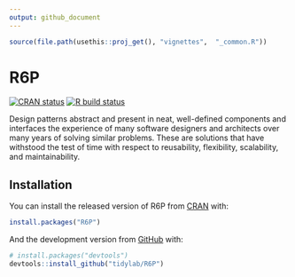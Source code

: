 ---
output: github_document
---

<!-- README.md is generated from README.Rmd. Please edit that file -->

```{r, include = FALSE}
source(file.path(usethis::proj_get(), "vignettes",  "_common.R"))
```

# R6P

<!-- badges: start -->
[![CRAN status](https://www.r-pkg.org/badges/version/R6P)](https://CRAN.R-project.org/package=R6P)
[![R build status](https://github.com/tidylab/R6P/workflows/R-CMD-check/badge.svg)](https://github.com/tidylab/R6P/actions)
<!-- badges: end -->

Design patterns abstract and present in neat, well-defined components and
interfaces the experience of many software designers and architects over many
years of solving similar problems. These are solutions that have withstood the
test of time with respect to reusability, flexibility, scalability, and
maintainability.

## Installation

You can install the released version of R6P from [CRAN](https://CRAN.R-project.org) with:

``` r
install.packages("R6P")
```

And the development version from [GitHub](https://github.com/) with:

``` r
# install.packages("devtools")
devtools::install_github("tidylab/R6P")
```
